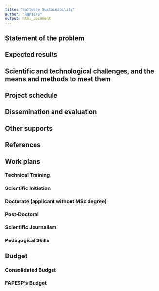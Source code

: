 ```yaml
---
title: "Software Sustainability"
author: "Raniere"
output: html_document
---
```

<!--
d) Research project of up to 40 pages for items d.1 to d.8, with line space 1.5, and font equivalent to Times New Roman 12. It is strongly suggested that the project be  organized according to the guidelines to format  Grants, including:

d.1) Two cover pages (one in Portuguese and another one in English) with title of the proposed research project, name of the principal investigator, host institution, and a 20-line summary.
-->

## Statement of the problem

## Expected results

## Scientific and technological challenges, and the means and methods to meet them

## Project schedule

## Dissemination and evaluation

## Other supports

## References

## Work plans

### Technical Training

### Scientific Initiation

### Doctorate (applicant without MSc degree)

### Post-Doctoral

### Scientific Journalism

### Pedagogical Skills

## Budget

### Consolidated Budget

### FAPESP's Budget

<!--
Spreadsheets for items to be funded by FAPESP, one for each category of expense.
-->